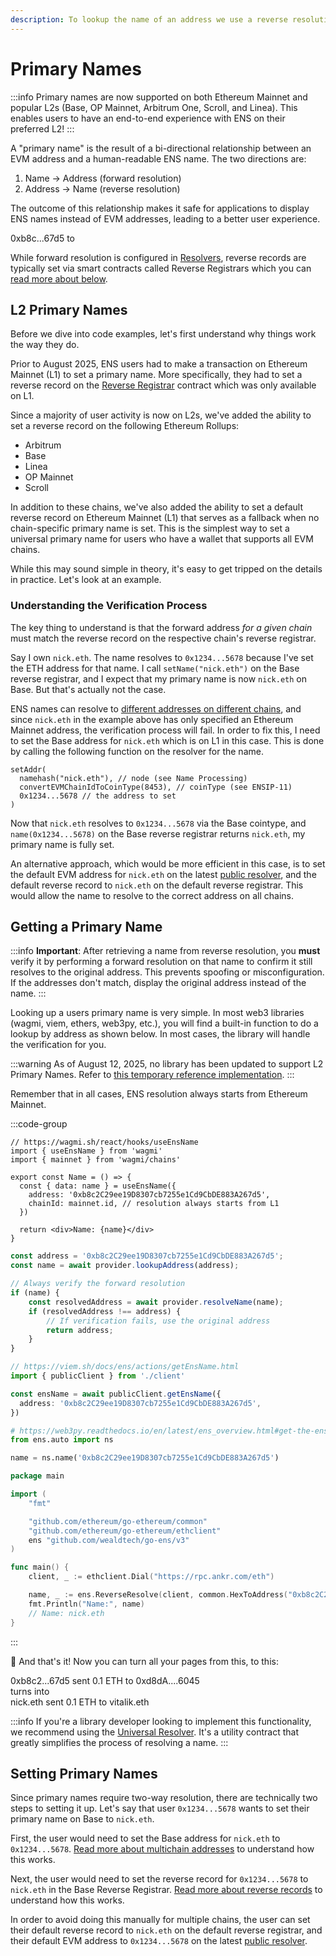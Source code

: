 ```yaml
---
description: To lookup the name of an address we use a reverse resolution. This allows users to indicate a primary name.
---
```



# Primary Names

:::info
Primary names are now supported on both Ethereum Mainnet and popular L2s (Base, OP Mainnet, Arbitrum One, Scroll, and Linea). This enables users to have an end-to-end experience with ENS on their preferred L2!
:::

A "primary name" is the result of a bi-directional relationship between an EVM address and a human-readable ENS name. The two directions are:

1. Name -> Address (forward resolution)
2. Address -> Name (reverse resolution)

The outcome of this relationship makes it safe for applications to display ENS names instead of EVM addresses, leading to a better user experience.

<Card className="flex items-center justify-center gap-2">
  <span className="font-medium">0xb8c...67d5</span>
  <span>to</span>
  <EnsProfile name="nick.eth" hideAddress />
</Card>

While forward resolution is configured in [Resolvers](/resolvers/quickstart), reverse records are typically set via smart contracts called Reverse Registrars which you can [read more about below](#setting-primary-names).

## L2 Primary Names

Before we dive into code examples, let's first understand why things work the way they do.

Prior to August 2025, ENS users had to make a transaction on Ethereum Mainnet (L1) to set a primary name. More specifically, they had to set a reverse record on the [Reverse Registrar](/registry/reverse) contract which was only available on L1.

<QandA
  open
  question="What is the difference between a reverse record and a primary name?"
  answer="A reverse record is a mapping from an EVM address to an ENS name, which is only part of a primary name. In order for a primary name to be valid, the name must also forward resolve to the same address on the respective chain."
/>

Since a majority of user activity is now on L2s, we've added the ability to set a reverse record on the following Ethereum Rollups:

- Arbitrum
- Base
- Linea
- OP Mainnet
- Scroll

In addition to these chains, we've also added the ability to set a default reverse record on Ethereum Mainnet (L1) that serves as a fallback when no chain-specific primary name is set. This is the simplest way to set a universal primary name for users who have a wallet that supports all EVM chains.

While this may sound simple in theory, it's easy to get tripped on the details in practice. Let's look at an example.

### Understanding the Verification Process

The key thing to understand is that the forward address _for a given chain_ must match the reverse record on the respective chain's reverse registrar.

Say I own `nick.eth`. The name resolves to `0x1234...5678` because I've set the ETH address for that name. I call `setName("nick.eth")` on the Base reverse registrar, and I expect that my primary name is now `nick.eth` on Base. But that's actually not the case.

ENS names can resolve to [different addresses on different chains](/web/resolution), and since `nick.eth` in the example above has only specified an Ethereum Mainnet address, the verification process will fail. In order to fix this, I need to set the Base address for `nick.eth` which is on L1 in this case. This is done by calling the following function on the resolver for the name.

```solidity
setAddr(
  namehash("nick.eth"), // node (see Name Processing)
  convertEVMChainIdToCoinType(8453), // coinType (see ENSIP-11)
  0x1234...5678 // the address to set
)
```

Now that `nick.eth` resolves to `0x1234...5678` via the Base cointype, and `name(0x1234...5678)` on the Base reverse registrar returns `nick.eth`, my primary name is fully set.

An alternative approach, which would be more efficient in this case, is to set the default EVM address for `nick.eth` on the latest [public resolver](/resolvers/public), and the default reverse record to `nick.eth` on the default reverse registrar. This would allow the name to resolve to the correct address on all chains.

## Getting a Primary Name

:::info
**Important**: After retrieving a name from reverse resolution, you **must** verify it by performing a forward resolution on that name to confirm it still resolves to the original address. This prevents spoofing or misconfiguration. If the addresses don't match, display the original address instead of the name.
:::

Looking up a users primary name is very simple. In most web3 libraries (wagmi, viem, ethers, web3py, etc.), you will find a built-in function to do a lookup by address as shown below. In most cases, the library will handle the verification for you.

:::warning
As of August 12, 2025, no library has been updated to support L2 Primary Names. Refer to [this temporary reference implementation](https://github.com/ensdomains/frontend-template/blob/main/src/hooks/usePrimaryName.ts).
:::

Remember that in all cases, ENS resolution always starts from Ethereum Mainnet.

:::code-group

```tsx [Wagmi]
// https://wagmi.sh/react/hooks/useEnsName
import { useEnsName } from 'wagmi'
import { mainnet } from 'wagmi/chains'

export const Name = () => {
  const { data: name } = useEnsName({
    address: '0xb8c2C29ee19D8307cb7255e1Cd9CbDE883A267d5',
    chainId: mainnet.id, // resolution always starts from L1
  })

  return <div>Name: {name}</div>
}
```

```ts [Ethers v5]
const address = '0xb8c2C29ee19D8307cb7255e1Cd9CbDE883A267d5';
const name = await provider.lookupAddress(address);

// Always verify the forward resolution
if (name) {
    const resolvedAddress = await provider.resolveName(name);
    if (resolvedAddress !== address) {
        // If verification fails, use the original address
        return address;
    }
}
```

```ts [Viem]
// https://viem.sh/docs/ens/actions/getEnsName.html
import { publicClient } from './client'

const ensName = await publicClient.getEnsName({
  address: '0xb8c2C29ee19D8307cb7255e1Cd9CbDE883A267d5',
})
```

```py [Web3.py]
# https://web3py.readthedocs.io/en/latest/ens_overview.html#get-the-ens-name-for-an-address
from ens.auto import ns

name = ns.name('0xb8c2C29ee19D8307cb7255e1Cd9CbDE883A267d5')
```

```go [Go]
package main

import (
	"fmt"

	"github.com/ethereum/go-ethereum/common"
	"github.com/ethereum/go-ethereum/ethclient"
	ens "github.com/wealdtech/go-ens/v3"
)

func main() {
	client, _ := ethclient.Dial("https://rpc.ankr.com/eth")

	name, _ := ens.ReverseResolve(client, common.HexToAddress("0xb8c2C29ee19D8307cb7255e1Cd9CbDE883A267d5"))
	fmt.Println("Name:", name)
	// Name: nick.eth
}
```

:::

🎉 And that's it! Now you can turn all your pages from this, to this:

<Card className="flex flex-col items-center gap-2">
  <div className="flex items-center gap-2">
    <Badge>0xb8c2...67d5</Badge>
    <span>sent 0.1 ETH to</span>
    <Badge>0xd8dA....6045</Badge>
  </div>
  <span className="text-grey text-sm">turns into</span>
  <div className="flex items-center gap-2">
    <Badge>nick.eth</Badge>
    <span>sent 0.1 ETH to</span>
    <Badge>vitalik.eth</Badge>
  </div>
</Card>

:::info
If you're a library developer looking to implement this functionality, we recommend using the [Universal Resolver](/resolvers/universal). It's a utility contract that greatly simplifies the process of resolving a name.
:::

## Setting Primary Names

Since primary names require two-way resolution, there are technically two steps to setting it up. Let's say that user `0x1234...5678` wants to set their primary name on Base to `nick.eth`.

First, the user would need to set the Base address for `nick.eth` to `0x1234...5678`. [Read more about multichain addresses](/web/resolution#multi-chain-addresses-btc-ltc-etc) to understand how this works.

Next, the user would need to set the reverse record for `0x1234...5678` to `nick.eth` in the Base Reverse Registrar. [Read more about reverse records](/registry/reverse) to understand how this works.

In order to avoid doing this manually for multiple chains, the user can set their default reverse record to `nick.eth` on the default reverse registrar, and their default EVM address to `0x1234...5678` on the latest [public resolver](/resolvers/public).

<EmbedLink
  href="/registry/reverse"
  title="Reverse Registrars"
  description="Learn more about the smart contracts that manage reverse records on L1 and L2s."
/>
